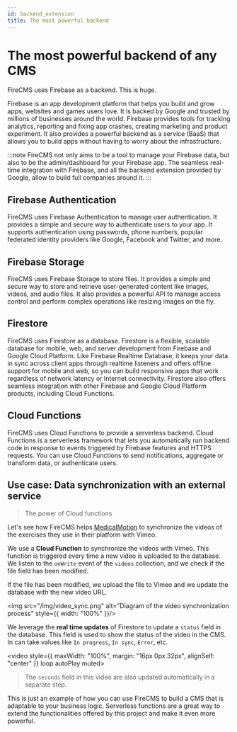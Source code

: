 ```yaml
---
id: backend_extension
title: The most powerful backend
---
```


<div style={{ height: "350px" }}/>

# The most powerful backend of any CMS

FireCMS uses Firebase as a backend. This is huge.

Firebase is an app development platform that helps you build and grow apps,
websites and games users love. It is backed by Google and trusted by millions of
businesses around the world. Firebase provides tools for tracking analytics,
reporting and fixing app crashes, creating marketing and product experiment.
It also provides a powerful backend as a service (BaaS) that allows you to
build apps without having to worry about the infrastructure.

:::note
FireCMS not only aims to be a tool to manage your Firebase data, but also to
be the admin/dashboard for your Firebase app.
The seamless real-time integration with Firebase, and all the backend extension
provided by Google, allow to build full companies around it.
:::

## Firebase Authentication

FireCMS uses Firebase Authentication to manage user authentication. It
provides a simple and secure way to authenticate users to your app. It
supports authentication using passwords, phone numbers, popular federated
identity providers like Google, Facebook and Twitter, and more.

## Firebase Storage

FireCMS uses Firebase Storage to store files. It provides a simple and secure
way to store and retrieve user-generated content like images, videos, and audio
files. It also provides a powerful API to manage access control and perform
complex operations like resizing images on the fly.

## Firestore

FireCMS uses Firestore as a database. Firestore is a flexible, scalable
database for mobile, web, and server development from Firebase and Google
Cloud Platform. Like Firebase Realtime Database, it keeps your data in sync
across client apps through realtime listeners and offers offline support for
mobile and web, so you can build responsive apps that work regardless of network
latency or Internet connectivity. Firestore also offers seamless integration
with other Firebase and Google Cloud Platform products, including Cloud
Functions.

## Cloud Functions

FireCMS uses Cloud Functions to provide a serverless backend. Cloud Functions
is a serverless framework that lets you automatically run backend code in
response to events triggered by Firebase features and HTTPS requests. You can
use Cloud Functions to send notifications, aggregate or transform data, or
authenticate users.

## Use case: Data synchronization with an external service

> The power of Cloud functions

Let's see how FireCMS helps [MedicalMotion](https://medicalmotion.com/) to
synchronize the videos of the exercises they use in their platform with
Vimeo.

We use a **Cloud Function** to synchronize the videos with Vimeo. This function
is triggered every time a new video is uploaded to the database. We listen
to the `onWrite` event of the `videos` collection, and we check if the file
field has been modified.

If the file has been modified, we upload the file to Vimeo and we update the
database with the new video URL.

<img
src="/img/video_sync.png"
alt="Diagram of the video synchronization process"
style={{
width: "100%"
}}/>

We leverage the **real time updates** of Firestore to update a `status` field
in the database. This field is used to show the status of the video in the
CMS. In can take values like `In progress`, `In sync`, `Error`, etc.

<video style={{
maxWidth: "100%",
margin: "16px 0px 32px",
alignSelf: "center"
}}
loop autoPlay muted>
<source src="/img/video_sync.mp4" type="video/mp4"/>
</video>

> The `seconds` field in this video are also updated automatically in
> a separate step.

This is just an example of how you can use FireCMS to build a CMS that is
adaptable to your business logic. Serverless functions are a great way to
extend the functionalities offered by this project and make it even more
powerful.








